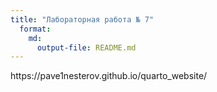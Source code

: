 ---
title: "Лабораторная работа № 7"
  format:
    md:
      output-file: README.md
---

https://pave1nesterov.github.io/quarto_website/